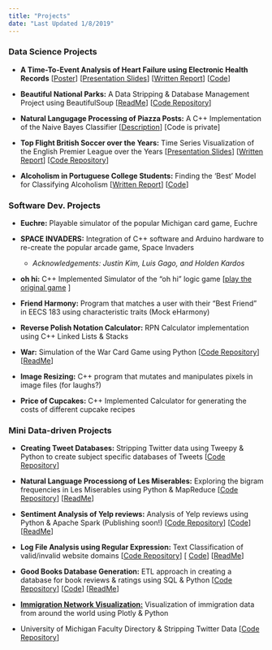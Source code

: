 ```yaml
---
title: "Projects"
date: "Last Updated 1/8/2019"
---
```


### Data Science Projects

- **A Time-To-Event Analysis of Heart Failure using Electronic Health Records** [[Poster](https://github.com/tahmeed14/survival-analysis-heart-failure-EHR/blob/master/symposium_poster.pdf)]  [[Presentation Slides](https://github.com/tahmeed14/survival-analysis-heart-failure-EHR/blob/master/appliedstats_presentation.pdf)]  [[Written Report](https://github.com/tahmeed14/survival-analysis-heart-failure-EHR/blob/master/appliedstats_written_report.pdf)]  [[Code](https://github.com/tahmeed14/survival-analysis-heart-failure-EHR/blob/master/heartfailure_EHR_code.R)]


- **Beautiful National Parks:** A Data Stripping & Database Management Project using BeautifulSoup [[ReadMe](https://github.com/tahmeed14/Beautiful-National-Parks-A-Data-Stripping-Project/blob/master/206_FINAL_README.pdf)]  [[Code Repository](https://github.com/tahmeed14/Beautiful-National-Parks-A-Data-Stripping-Project)]


- **Natural Langugage Processing of Piazza Posts:** A C++ Implementation of the Naive Bayes Classifier [[Description]()]  [Code is private]


- **Top Flight British Soccer over the Years:** Time Series Visualization of the English Premier League over the Years [[Presentation Slides](https://github.com/tahmeed14/time-series-viz-english-premier-league/blob/master/presentation_slides_Tureen.pdf)]  [[Written Report](https://github.com/tahmeed14/time-series-viz-english-premier-league/blob/master/visualization_report.pdf)]  [[Code Repository](https://github.com/tahmeed14/time-series-viz-english-premier-league)]


- **Alcoholism in Portuguese College Students:** Finding the 'Best' Model for Classifying Alcoholism [[Written Report](https://github.com/tahmeed14/classification-models-for-alcoholism/blob/master/alcoholism_classification/written_report.pdf)]  [[Code](https://github.com/tahmeed14/classification-models-for-alcoholism/blob/master/alcoholism_classification/alcoholism_code_tureenkearnszheng.R)]


### Software Dev. Projects

- **Euchre:** Playable simulator of the popular Michigan card game, Euchre

- **SPACE INVADERS:** Integration of C++ software and Arduino hardware to re-create the popular arcade game, Space Invaders
    - *Acknowledgements: Justin Kim, Luis Gago, and Holden Kardos*
    
    

- **oh hi:** C++ Implemented Simulator of the "oh hi" logic game [[play the original game](http://0hh1.com/) ]

- **Friend Harmony:** Program that matches a user with their "Best Friend" in EECS 183 using characteristic traits (Mock eHarmony)

- **Reverse Polish Notation Calculator:** RPN Calculator implementation using C++ Linked Lists & Stacks

- **War:** Simulation of the War Card Game using Python [[Code Repository](https://github.com/tahmeed14/war-card-game/blob/master/206W17-project1-readme.txt)] [[ReadMe](https://github.com/tahmeed14/war-card-game/blob/master/206W17-project1-readme.txt)]

- **Image Resizing:** C++ program that mutates and manipulates pixels in image files (for laughs?)

- **Price of Cupcakes:** C++ Implemented Calculator for generating the costs of different cupcake recipes 

### Mini Data-driven Projects


- **Creating Tweet Databases:** Stripping Twitter data using Tweepy & Python to create subject specific databases of Tweets [[Code Repository](https://github.com/tahmeed14/Twitter-Data-and_Databases)]

- **Natural Language Processiong of Les Miserables:** Exploring the bigram frequencies in Les Miserables using Python & MapReduce  [[Code Repository](https://github.com/tahmeed14/nlp-of-les-miserables)]  [[ReadMe](https://github.com/tahmeed14/nlp-of-les-miserables/blob/master/ReadMe-nlp-bigrams-tureen.pdf)]

- **Sentiment Analysis of Yelp reviews:** Analysis of Yelp reviews using Python & Apache Spark  (Publishing soon!) [[Code Repository](https://github.com/tahmeed14/goodreads-datbases-sql-etl)]  [[Code]()]  [[ReadMe]()]


- **Log File Analysis using Regular Expression:** Text Classification of valid/invalid website domains [[Code Repository](https://github.com/tahmeed14/log-file-analysis-regex)]  [ [Code](https://github.com/tahmeed14/log-file-analysis-regex/blob/master/log-analysis-tureen.py)]  [[ReadMe](https://github.com/tahmeed14/log-file-analysis-regex/blob/master/ReadMe-logfile-analysis.pdf)]

- **Good Books Database Generation:** ETL approach in creating a database for book reviews & ratings using SQL & Python [[Code Repository](https://github.com/tahmeed14/goodreads-datbases-sql-etl)]  [[Code](https://github.com/tahmeed14/goodreads-datbases-sql-etl/blob/master/goodreads-query.py)]  [[ReadMe](https://github.com/tahmeed14/goodreads-datbases-sql-etl/blob/master/summary-ReadMe-goodreads.pdf)]

- [**Immigration Network Visualization:**](immigration.html) Visualization of immigration data from around the world using Plotly & Python

- University of Michigan Faculty Directory & Stripping Twitter Data [[Code Repository](https://github.com/tahmeed14/UMSI-and-Twitter-Data-Stripping/blob/master/SI206W17_project2.py)]

